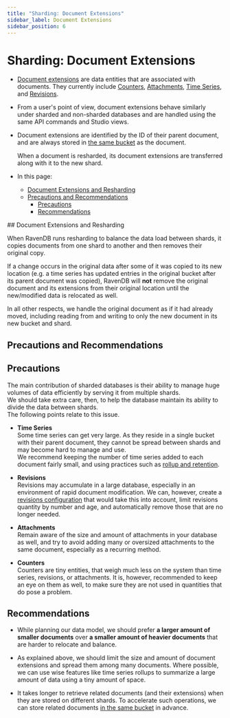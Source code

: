 ```yaml
---
title: "Sharding: Document Extensions"
sidebar_label: Document Extensions
sidebar_position: 6
---
```



# Sharding: Document Extensions
<Admonition type="note" title="Note">

* [Document extensions](../document-extensions/overview-extensions) are 
  data entities that are associated with documents. They currently include 
  [Counters](../document-extensions/counters/overview), 
  [Attachments](../document-extensions/attachments/what-are-attachments), 
  [Time Series](../document-extensions/timeseries/overview), 
  and [Revisions](../document-extensions/revisions/overview).  

* From a user's point of view, document extensions behave similarly 
  under sharded and non-sharded databases and are handled using the 
  same API commands and Studio views.  

* Document extensions are identified by the ID of their parent document, 
  and are always stored in [the same bucket](../sharding/overview#document-extensions-storage) 
  as the document.  

     When a document is resharded, its document extensions are transferred 
     along with it to the new shard.  

* In this page:  
   * [Document Extensions and Resharding](../sharding/document-extensions#document-extensions-and-resharding)  
   * [Precautions and Recommendations](../sharding/document-extensions#precautions-and-recommendations)  
       * [Precautions](../sharding/document-extensions#precautions)  
       * [Recommendations](../sharding/document-extensions#recommendations)  

</Admonition>
## Document Extensions and Resharding

When RavenDB runs resharding to balance the data load between shards, it copies 
documents from one shard to another and then removes their original copy.  

If a change occurs in the original data after some of it was copied to its 
new location (e.g. a time series has updated entries in the original bucket after 
its parent document was copied), RavenDB will **not** remove the original 
document and its extensions from their original location until the new/modified 
data is relocated as well.  

In all other respects, we handle the original document as if it had already moved, 
including reading from and writing to only the new document in its new bucket and shard.



## Precautions and Recommendations

## Precautions

The main contribution of sharded databases is their ability to manage huge 
volumes of data efficiently by serving it from multiple shards.  
We should take extra care, then, to help the database maintain its ability 
to divide the data between shards.  
The following points relate to this issue.  

* **Time Series**  
  Some time series can get very large. As they reside in a single bucket 
  with their parent document, they cannot be spread between shards and may 
  become hard to manage and use.  
  We recommend keeping the number of time series added to each document 
  fairly small, and using practices such as [rollup and retention](../document-extensions/timeseries/rollup-and-retention).  

* **Revisions**  
  Revisions may accumulate in a large database, especially in an 
  environment of rapid document modification. We can, however, create 
  a [revisions configuration](../document-extensions/revisions/overview#revisions-configuration) 
  that would take this into account, limit revisions quantity by number 
  and age, and automatically remove those that are no longer needed.  

* **Attachments**  
  Remain aware of the size and amount of attachments in your database as well, 
  and try to avoid adding many or oversized attachments to the same document, 
  especially as a recurring method.  
    
* **Counters**  
  Counters are tiny entities, that weigh much less on the system than 
  time series, revisions, or attachments. It is, however, recommended to 
  keep an eye on them as well, to make sure they are not used in quantities 
  that do pose a problem.  

## Recommendations

* While planning our data model, we should prefer **a larger amount of smaller 
  documents** over **a smaller amount of heavier documents** that are harder to 
  relocate and balance.  

* As explained above, we should limit the size and amount of document extensions 
  and spread them among many documents. Where possible, we can use wise features 
  like time series rollups to summarize a large amount of data using a tiny amount 
  of space.  

* It takes longer to retrieve related documents (and their extensions) when 
  they are stored on different shards. To accelerate such operations, we can 
  store related documents [in the same bucket](../sharding/administration/anchoring-documents) 
  in advance.  



